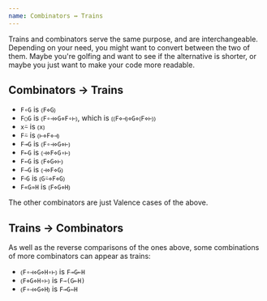 ```yaml
---
name: Combinators ↔ Trains
---
```


Trains and combinators serve the same purpose, and are interchangeable. Depending on your need, you might want to convert between the two of them. Maybe you're golfing and want to see if the alternative is shorter, or maybe you just want to make your code more readable.

## Combinators → Trains

* `F∘G` is `⦅F⋄G⦆`
* `F○G` is `⦅F∘⊣⋄G⋄F∘⊢⦆`, which is `⦅⦅F⋄⊣⦆⋄G⋄⦅F⋄⊢⦆⦆`
* `x⍨` is `⦅x⦆`
* `F⍨` is `⦅⊢⋄F⋄⊣⦆`
* `F⊸G` is `⦅F∘⊣⋄G⋄⊢⦆`
* `F⟜G` is `⦅⊣⋄F⋄G∘⊢⦆`
* `F⇽G` is `⦅F⋄G⋄⊢⦆`
* `F⇾G` is `⦅⊣⋄F⋄G⦆`
* `F⸚G` is `⦅G⍨⋄F⋄G⦆`
* `F«G»H` is `⦅F⋄G⋄H⦆`

The other combinators are just Valence cases of the above.

## Trains → Combinators

As well as the reverse comparisons of the ones above, some combinations of more combinators can appear as trains:

* `⦅F∘⊣⋄G⋄H∘⊢⦆` is `F⊸G⟜H`
* `⦅F⋄G⋄H∘⊢⦆` is `F⇾(G⟜H)`
* `⦅F∘⊣⋄G⋄H⦆` is `F⊸G⇽H`
